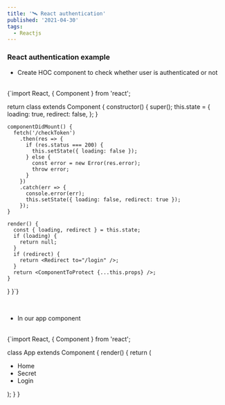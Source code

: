 ```yaml
---
title: '🛰 React authentication'
published: '2021-04-30'
tags:
  - Reactjs
---
```


### React authentication example

- Create HOC component to check  whether user is authenticated or not

<br/>

<CodeBlock language="jsx" title="withAuth.jsx">
{`import React, { Component } from 'react';
 
  return class extends Component {
    constructor() {
      super();
      this.state = {
        loading: true,
        redirect: false,
      };
    }
 
    componentDidMount() {
      fetch('/checkToken')
        .then(res => {
          if (res.status === 200) {
            this.setState({ loading: false });
          } else {
            const error = new Error(res.error);
            throw error;
          }
        })
        .catch(err => {
          console.error(err);
          this.setState({ loading: false, redirect: true });
        });
    }
 
    render() {
      const { loading, redirect } = this.state;
      if (loading) {
        return null;
      }
      if (redirect) {
        return <Redirect to="/login" />;
      }
      return <ComponentToProtect {...this.props} />;
    }
  }
}`}

</CodeBlock>

<br/>

- In our app component

<br/>

<CodeBlock language="jsx" title="App.jsx" highlightLines="19">
{`import React, { Component } from 'react';
 
class App extends Component {
  render() {
    return (
      <div>
        <ul>
          <li><Link to="/">Home</Link></li>
          <li><Link to="/secret">Secret</Link></li>
          <li><Link to="/login">Login</Link></li>
        </ul>
        <Switch>
          <Route path="/" exact component={Home} />
          <Route path="/secret" component={withAuth(Secret)} />
          <Route path="/login" component={Login} />
        </Switch>
      </div>
    );
  }
}
 

</CodeBlock>
